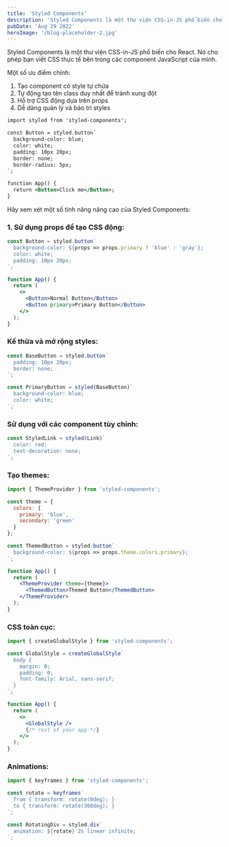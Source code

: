```yaml
---
title: 'Styled Components'
description: 'Styled Components là một thư viện CSS-in-JS phổ biến cho React. Nó cho phép bạn viết CSS thực tế bên trong các component JavaScript của mình.'
pubDate: 'Aug 29 2022'
heroImage: '/blog-placeholder-2.jpg'
---
```

Styled Components là một thư viện CSS-in-JS phổ biến cho React. Nó cho phép bạn viết CSS thực tế bên trong các component JavaScript của mình.

Một số ưu điểm chính:

1. Tạo component có style tự chứa
2. Tự động tạo tên class duy nhất để tránh xung đột
3. Hỗ trợ CSS động dựa trên props
4. Dễ dàng quản lý và bảo trì styles

```xml
import styled from 'styled-components';

const Button = styled.button`
  background-color: blue;
  color: white;
  padding: 10px 20px;
  border: none;
  border-radius: 5px;
`;

function App() {
  return <Button>Click me</Button>;
}
```

Hãy xem xét một số tính năng nâng cao của Styled Components:

### 1. Sử dụng props để tạo CSS động:

```jsx
const Button = styled.button`
  background-color: ${props => props.primary ? 'blue' : 'gray'};
  color: white;
  padding: 10px 20px;
`;

function App() {
  return (
    <>
      <Button>Normal Button</Button>
      <Button primary>Primary Button</Button>
    </>
  );
}
```

### Kế thừa và mở rộng styles:

```jsx
const BaseButton = styled.button`
  padding: 10px 20px;
  border: none;
`;

const PrimaryButton = styled(BaseButton)`
  background-color: blue;
  color: white;
`;
```

### Sử dụng với các component tùy chỉnh:

```jsx
const StyledLink = styled(Link)`
  color: red;
  text-decoration: none;
`;
```

### Tạo themes:

```jsx
import { ThemeProvider } from 'styled-components';

const theme = {
  colors: {
    primary: 'blue',
    secondary: 'green'
  }
};

const ThemedButton = styled.button`
  background-color: ${props => props.theme.colors.primary};
`;

function App() {
  return (
    <ThemeProvider theme={theme}>
      <ThemedButton>Themed Button</ThemedButton>
    </ThemeProvider>
  );
}
```

### CSS toàn cục:

```jsx
import { createGlobalStyle } from 'styled-components';

const GlobalStyle = createGlobalStyle`
  body {
    margin: 0;
    padding: 0;
    font-family: Arial, sans-serif;
  }
`;

function App() {
  return (
    <>
      <GlobalStyle />
      {/* rest of your app */}
    </>
  );
}
```

### Animations:

```jsx
import { keyframes } from 'styled-components';

const rotate = keyframes`
  from { transform: rotate(0deg); }
  to { transform: rotate(360deg); }
`;

const RotatingDiv = styled.div`
  animation: ${rotate} 2s linear infinite;
`;
```